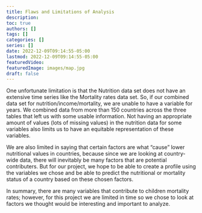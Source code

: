 ```yaml
---
title: Flaws and Limitations of Analysis
description:
toc: true
authors: []
tags: []
categories: []
series: []
date: 2022-12-09T09:14:55-05:00
lastmod: 2022-12-09T09:14:55-05:00
featuredVideo:
featuredImage: images/map.jpg
draft: false
---
```


One unfortunate limitation is that the Nutrition data set does not have an extensive time series like the Mortality rates data set. So, if our combined data set for nutrition/income/mortality, we are unable to have a variable for years. We combined data from more than 150 countries across the three tables that left us with some usable information. Not having an appropriate amount of values (lots of missing values) in the nutrition data for some variables also limits us to have an equitable representation of these variables. 


We are also limited in saying that certain factors are what "cause" lower nutritional values in countries, because since we are looking at country-wide data, there will inevitably be many factors that are potential contributers. But for our project, we hope to be able to create a profile using the variables we chose and be able to predict the nutritional or mortality status of a country based on these chosen factors. 

In summary, there are many variables that contribute to children mortality rates; however, for this project we are limited in time so we chose to look at factors we thought would be interesting and important to analyze.








